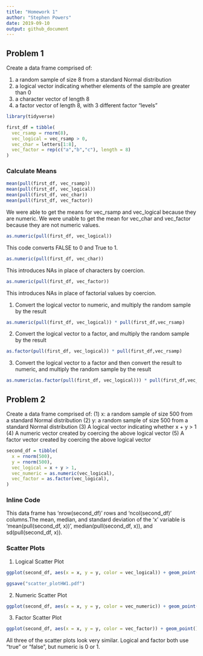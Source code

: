 ```yaml
---
title: "Homework 1"
author: "Stephen Powers"
date: 2019-09-10
output: github_document
---
```


## Problem 1

Create a data frame comprised of:

(1) a random sample of size 8 from a standard Normal distribution
(2) a logical vector indicating whether elements of the sample are greater than 0
(3) a character vector of length 8
(4) a factor vector of length 8, with 3 different factor “levels”

```r
library(tidyverse)

first_df = tibble(
  vec_rsamp = rnorm(8),
  vec_logical = vec_rsamp > 0,
  vec_char = letters[1:8],
  vec_factor = rep(c("a","b","c"), length = 8)
)

```

### Calculate Means

```r
mean(pull(first_df, vec_rsamp))
mean(pull(first_df, vec_logical))
mean(pull(first_df, vec_char))
mean(pull(first_df, vec_factor))
```
We were able to get the means for vec_rsamp and vec_logical because they are numeric. We were unable to get the mean for vec_char and vec_factor because they are not numeric values.  

```r
as.numeric(pull(first_df, vec_logical))
```
This code converts FALSE to 0 and True to 1.
```r
as.numeric(pull(first_df, vec_char)) 
```
This introduces NAs in place of characters by coercion.
```r
as.numeric(pull(first_df, vec_factor))
```
This introduces NAs in place of factorial values by coercion.

(1) Convert the logical vector to numeric, and multiply the random sample by the result

```r
as.numeric(pull(first_df, vec_logical)) * pull(first_df,vec_rsamp) 
```

(2) Convert the logical vector to a factor, and multiply the random sample by the result

```r
as.factor(pull(first_df, vec_logical)) * pull(first_df,vec_rsamp) 
```

(3) Convert the logical vector to a factor and then convert the result to numeric, and multiply the random sample by the result

```r
as.numeric(as.factor(pull(first_df, vec_logical))) * pull(first_df,vec_rsamp) 
```


## Problem 2

Create a data frame comprised of:
(1) x: a random sample of size 500 from a standard Normal distribution
(2) y: a random sample of size 500 from a standard Normal distribution
(3) A logical vector indicating whether x + y > 1
(4) A numeric vector created by coercing the above logical vector
(5) A factor vector created by coercing the above logical vector

```r
second_df = tibble(
  x = rnorm(500),
  y = rnorm(500),
  vec_logical = x + y > 1,
  vec_numeric = as.numeric(vec_logical),
  vec_factor = as.factor(vec_logical),
)
```

### Inline Code
This data frame has 'nrow(second_df)' rows and 'ncol(second_df)' columns.The mean, median, and standard deviation of the 'x' variable is 'mean(pull(second_df, x))', median(pull(second_df, x)), and sd(pull(second_df, x)).

### Scatter Plots

(1) Logical Scatter Plot 

```r
ggplot(second_df, aes(x = x, y = y, color = vec_logical)) + geom_point()

ggsave("scatter_plotHW1.pdf")
```

(2) Numeric Scatter Plot 

```r
ggplot(second_df, aes(x = x, y = y, color = vec_numeric)) + geom_point()
```

(3) Factor Scatter Plot 

```r
ggplot(second_df, aes(x = x, y = y, color = vec_factor)) + geom_point()
```

All three of the scatter plots look very similar. Logical and factor both use "true" or "false", but numeric is 0 or 1.

